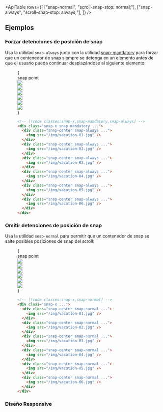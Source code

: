 

<ApiTable
  rows={[
    ["snap-normal", "scroll-snap-stop: normal;"],
    ["snap-always", "scroll-snap-stop: always;"],
  ]}
/>

## Ejemplos

### Forzar detenciones de posición de snap

Usa la utilidad `snap-always` junto con la utilidad [snap-mandatory](/docs/scroll-snap-type#mandatory-scroll-snapping) para forzar que un contenedor de snap siempre se detenga en un elemento antes de que el usuario pueda continuar desplazándose al siguiente elemento:

<Figure hint="Desplázate en la cuadrícula de imágenes para ver el comportamiento esperado">

<Example padding={false}>
  {
    <div className="relative">
      <div className="mb-6 ml-[50%] flex items-end justify-start pt-10">
        <div className="dark:highlight-white/10 ml-2 rounded bg-indigo-50 px-1.5 font-mono text-[0.625rem] leading-6 text-indigo-600 ring-1 ring-indigo-600 ring-inset dark:bg-indigo-500 dark:text-white dark:ring-0">
          snap point
        </div>
        <div className="absolute top-0 bottom-0 left-1/2 border-l border-indigo-500"></div>
      </div>
      <div className="relative flex w-full snap-x snap-mandatory gap-6 overflow-x-auto pb-14">
        <div className="shrink-0 snap-center">
          <div className="w-4 shrink-0 sm:w-37"></div>
        </div>
        <div className="shrink-0 snap-center snap-always first:pl-8 last:pr-8">
          <img
            className="h-40 w-80 shrink-0 rounded-lg bg-white object-cover"
            src="https://images.unsplash.com/photo-1604999565976-8913ad2ddb7c?ixlib=rb-1.2.1&ixid=MnwxMjA3fDB8MHxwaG90by1wYWdlfHx8fGVufDB8fHx8&auto=format&fit=crop&w=320&h=160&q=80"
          />
        </div>
        <div className="shrink-0 snap-center snap-always first:pl-8 last:pr-8">
          <img
            className="h-40 w-80 shrink-0 rounded-lg bg-white object-cover"
            src="https://images.unsplash.com/photo-1540206351-d6465b3ac5c1?ixlib=rb-1.2.1&ixid=MnwxMjA3fDB8MHxwaG90by1wYWdlfHx8fGVufDB8fHx8&auto=format&fit=crop&w=320&h=160&q=80"
          />
        </div>
        <div className="shrink-0 snap-center snap-always first:pl-8 last:pr-8">
          <img
            className="h-40 w-80 shrink-0 rounded-lg bg-white object-cover"
            src="https://images.unsplash.com/photo-1622890806166-111d7f6c7c97?ixlib=rb-1.2.1&ixid=MnwxMjA3fDB8MHxwaG90by1wYWdlfHx8fGVufDB8fHx8&auto=format&fit=crop&w=320&h=160&q=80"
          />
        </div>
        <div className="shrink-0 snap-center snap-always first:pl-8 last:pr-8">
          <img
            className="h-40 w-80 shrink-0 rounded-lg bg-white object-cover"
            src="https://images.unsplash.com/photo-1590523277543-a94d2e4eb00b?ixlib=rb-1.2.1&ixid=MnwxMjA3fDB8MHxwaG90by1wYWdlfHx8fGVufDB8fHx8&auto=format&fit=crop&w=320&h=160&q=80"
          />
        </div>
        <div className="shrink-0 snap-center snap-always first:pl-8 last:pr-8">
          <img
            className="h-40 w-80 shrink-0 rounded-lg bg-white object-cover"
            src="https://images.unsplash.com/photo-1575424909138-46b05e5919ec?ixlib=rb-1.2.1&ixid=MnwxMjA3fDB8MHxwaG90by1wYWdlfHx8fGVufDB8fHx8&auto=format&fit=crop&w=320&h=160&q=80"
          />
        </div>
        <div className="shrink-0 snap-center snap-always first:pl-8 last:pr-8">
          <img
            className="h-40 w-80 shrink-0 rounded-lg bg-white object-cover"
            src="https://images.unsplash.com/photo-1559333086-b0a56225a93c?ixlib=rb-1.2.1&ixid=MnwxMjA3fDB8MHxwaG90by1wYWdlfHx8fGVufDB8fHx8&auto=format&fit=crop&w=320&h=160&q=80"
          />
        </div>
        <div className="shrink-0 snap-center">
          <div className="w-4 shrink-0 sm:w-37"></div>
        </div>
      </div>
    </div>
  }
</Example>

```html
<!-- [!code classes:snap-x,snap-mandatory,snap-always] -->
<div class="snap-x snap-mandatory ...">
  <div class="snap-center snap-always ...">
    <img src="/img/vacation-01.jpg" />
  </div>
  <div class="snap-center snap-always ...">
    <img src="/img/vacation-02.jpg" />
  </div>
  <div class="snap-center snap-always ...">
    <img src="/img/vacation-03.jpg" />
  </div>
  <div class="snap-center snap-always ...">
    <img src="/img/vacation-04.jpg" />
  </div>
  <div class="snap-center snap-always ...">
    <img src="/img/vacation-05.jpg" />
  </div>
  <div class="snap-center snap-always ...">
    <img src="/img/vacation-06.jpg" />
  </div>
</div>
```

</Figure>

### Omitir detenciones de posición de snap

Usa la utilidad `snap-normal` para permitir que un contenedor de snap se salte posibles posiciones de snap del scroll:

<Figure hint="Desplázate en la cuadrícula de imágenes para ver el comportamiento esperado">

<Example padding={false}>
  {
    <div className="relative">
      <div className="mb-6 ml-[50%] flex items-end justify-start pt-10">
        <div className="dark:highlight-white/10 ml-2 rounded bg-indigo-50 px-1.5 font-mono text-[0.625rem] leading-6 text-indigo-600 ring-1 ring-indigo-600 ring-inset dark:bg-indigo-500 dark:text-white dark:ring-0">
          snap point
        </div>
        <div className="absolute top-0 bottom-0 left-1/2 border-l border-indigo-500"></div>
      </div>
      <div className="relative flex w-full snap-x gap-6 overflow-x-auto pb-14">
        <div className="shrink-0 snap-center">
          <div className="w-4 shrink-0 sm:w-37"></div>
        </div>
        <div className="shrink-0 snap-center snap-normal first:pl-8 last:pr-8">
          <img
            className="h-40 w-80 shrink-0 rounded-lg bg-white object-cover"
            src="https://images.unsplash.com/photo-1604999565976-8913ad2ddb7c?ixlib=rb-1.2.1&ixid=MnwxMjA3fDB8MHxwaG90by1wYWdlfHx8fGVufDB8fHx8&auto=format&fit=crop&w=320&h=160&q=80"
          />
        </div>
        <div className="shrink-0 snap-center snap-normal first:pl-8 last:pr-8">
          <img
            className="h-40 w-80 shrink-0 rounded-lg bg-white object-cover"
            src="https://images.unsplash.com/photo-1540206351-d6465b3ac5c1?ixlib=rb-1.2.1&ixid=MnwxMjA3fDB8MHxwaG90by1wYWdlfHx8fGVufDB8fHx8&auto=format&fit=crop&w=320&h=160&q=80"
          />
        </div>
        <div className="shrink-0 snap-center snap-normal first:pl-8 last:pr-8">
          <img
            className="h-40 w-80 shrink-0 rounded-lg bg-white object-cover"
            src="https://images.unsplash.com/photo-1622890806166-111d7f6c7c97?ixlib=rb-1.2.1&ixid=MnwxMjA3fDB8MHxwaG90by1wYWdlfHx8fGVufDB8fHx8&auto=format&fit=crop&w=320&h=160&q=80"
          />
        </div>
        <div className="shrink-0 snap-center snap-normal first:pl-8 last:pr-8">
          <img
            className="h-40 w-80 shrink-0 rounded-lg bg-white object-cover"
            src="https://images.unsplash.com/photo-1590523277543-a94d2e4eb00b?ixlib=rb-1.2.1&ixid=MnwxMjA3fDB8MHxwaG90by1wYWdlfHx8fGVufDB8fHx8&auto=format&fit=crop&w=320&h=160&q=80"
          />
        </div>
        <div className="shrink-0 snap-center snap-normal first:pl-8 last:pr-8">
          <img
            className="h-40 w-80 shrink-0 rounded-lg bg-white object-cover"
            src="https://images.unsplash.com/photo-1575424909138-46b05e5919ec?ixlib=rb-1.2.1&ixid=MnwxMjA3fDB8MHxwaG90by1wYWdlfHx8fGVufDB8fHx8&auto=format&fit=crop&w=320&h=160&q=80"
          />
        </div>
        <div className="shrink-0 snap-center snap-normal first:pl-8 last:pr-8">
          <img
            className="h-40 w-80 shrink-0 rounded-lg bg-white object-cover"
            src="https://images.unsplash.com/photo-1559333086-b0a56225a93c?ixlib=rb-1.2.1&ixid=MnwxMjA3fDB8MHxwaG90by1wYWdlfHx8fGVufDB8fHx8&auto=format&fit=crop&w=320&h=160&q=80"
          />
        </div>
        <div className="shrink-0 snap-center">
          <div className="w-4 shrink-0 sm:w-37"></div>
        </div>
      </div>
    </div>
  }
</Example>

```html
<!-- [!code classes:snap-x,snap-normal] -->
<div class="snap-x ...">
  <div class="snap-center snap-normal ...">
    <img src="/img/vacation-01.jpg" />
  </div>
  <div class="snap-center snap-normal ...">
    <img src="/img/vacation-02.jpg" />
  </div>
  <div class="snap-center snap-normal ...">
    <img src="/img/vacation-03.jpg" />
  </div>
  <div class="snap-center snap-normal ...">
    <img src="/img/vacation-04.jpg" />
  </div>
  <div class="snap-center snap-normal ...">
    <img src="/img/vacation-05.jpg" />
  </div>
  <div class="snap-center snap-normal ...">
    <img src="/img/vacation-06.jpg" />
  </div>
</div>
```

</Figure>

### Diseño Responsive

<ResponsiveDesign property="scroll-snap-stop" defaultClass="snap-always" featuredClass="snap-normal" />
